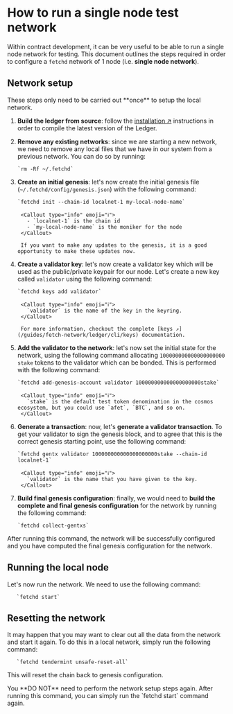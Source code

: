 
# How to run a single node test network

Within contract development, it can be very useful to be able to run a single node network for
testing. This document outlines the steps required in order to configure a `fetchd` network of 1 node (i.e. **single node network**).

## Network setup

<Callout type="info" emoji="ℹ️">
  These steps only need to be carried out **once** to setup the local network.
</Callout>

1. **Build the ledger from source**: follow the [installation ↗️](/guides/fetch-network/ledger/installation) instructions in order to compile the latest version of the Ledger.

2. **Remove any existing networks**: since we are starting a new network, we need to remove any local files that we have in our system from a previous network. You can do so by running:

       `rm -Rf ~/.fetchd`

3. **Create an initial genesis**: let's now create the initial genesis file (`~/.fetchd/config/genesis.json`) with the following command:

       `fetchd init --chain-id localnet-1 my-local-node-name`

        <Callout type="info" emoji="ℹ️">
          - `localnet-1` is the chain id
          - `my-local-node-name` is the moniker for the node
        </Callout>

        If you want to make any updates to the genesis, it is a good opportunity to make these updates now.

4. **Create a validator key**: let's now create a validator key which will be used as the public/private keypair for our node. Let's create a new key called `validator` using the following command:

       `fetchd keys add validator`

        <Callout type="info" emoji="ℹ️">
          `validator` is the name of the key in the keyring.
        </Callout>

        For more information, checkout the complete [keys ↗️](/guides/fetch-network/ledger/cli/keys) documentation.

5. **Add the validator to the network**: let's now set the initial state for the network, using the following command allocating `100000000000000000000` `stake` tokens to the validator which can be bonded. This is performed with the following command:

       `fetchd add-genesis-account validator 100000000000000000000stake`

        <Callout type="info" emoji="ℹ️">
          `stake` is the default test token denomination in the cosmos ecosystem, but you could use `afet`, `BTC`, and so on.
        </Callout>

6. **Generate a transaction**: now, let's **generate a validator transaction**. To get your validator to sign the genesis block, and to agree that this is the correct genesis starting point, use the following command:

       `fetchd gentx validator 100000000000000000000stake --chain-id localnet-1`

        <Callout type="info" emoji="ℹ️">
          `validator` is the name that you have given to the key.
        </Callout>

7. **Build final genesis configuration**: finally, we would need to **build the complete and final genesis configuration** for the network by running the following command:

       `fetchd collect-gentxs`

After running this command, the network will be successfully configured and you have computed the final genesis configuration for the network.

## Running the local node

Let's now run the network. We need to use the following command:

       `fetchd start`

## Resetting the network

It may happen that you may want to clear out all the data from the network and start it again. To do this in a local network, simply run the following command:

       `fetchd tendermint unsafe-reset-all`

This will reset the chain back to genesis configuration.

<Callout type="warning" emoji="⚠️">
  You **DO NOT** need to perform the network setup steps again. After running this command, you can simply run the `fetchd start` command again.
</Callout>
